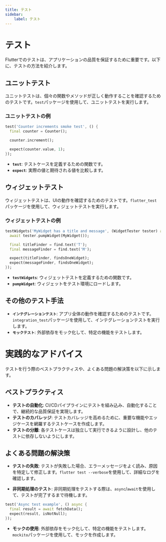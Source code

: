 ```yaml
---
title: テスト
sidebar:
    label: テスト
---
```


# テスト

Flutterでのテストは、アプリケーションの品質を保証するために重要です。以下に、テストの方法を紹介します。

## ユニットテスト

ユニットテストは、個々の関数やメソッドが正しく動作することを確認するためのテストです。`test`パッケージを使用して、ユニットテストを実行します。

### ユニットテストの例

```dart
test('Counter increments smoke test', () {
  final counter = Counter();

  counter.increment();

  expect(counter.value, 1);
});
```

- **`test`**: テストケースを定義するための関数です。
- **`expect`**: 実際の値と期待される値を比較します。

## ウィジェットテスト

ウィジェットテストは、UIの動作を確認するためのテストです。`flutter_test`パッケージを使用して、ウィジェットテストを実行します。

### ウィジェットテストの例

```dart
testWidgets('MyWidget has a title and message', (WidgetTester tester) async {
  await tester.pumpWidget(MyWidget());

  final titleFinder = find.text('T');
  final messageFinder = find.text('M');

  expect(titleFinder, findsOneWidget);
  expect(messageFinder, findsOneWidget);
});
```

- **`testWidgets`**: ウィジェットテストを定義するための関数です。
- **`pumpWidget`**: ウィジェットをテスト環境にロードします。

## その他のテスト手法

- **`インテグレーションテスト`**: アプリ全体の動作を確認するためのテストです。`integration_test`パッケージを使用して、インテグレーションテストを実行します。
- **`モックテスト`**: 外部依存をモック化して、特定の機能をテストします。

# 実践的なアドバイス

テストを行う際のベストプラクティスや、よくある問題の解決策を以下に示します。

## ベストプラクティス

- **テストの自動化**: CI/CDパイプラインにテストを組み込み、自動化することで、継続的な品質保証を実現します。
- **テストのカバレッジ**: テストカバレッジを高めるために、重要な機能やエッジケースを網羅するテストケースを作成します。
- **テストの分離**: 各テストケースは独立して実行できるように設計し、他のテストに依存しないようにします。

## よくある問題の解決策

- **テストの失敗**: テストが失敗した場合、エラーメッセージをよく読み、原因を特定して修正します。`flutter test --verbose`を使用して、詳細なログを確認します。

- **非同期処理のテスト**: 非同期処理をテストする際は、`async`/`await`を使用して、テストが完了するまで待機します。

```dart
test('Async test example', () async {
  final result = await fetchData();
  expect(result, isNotNull);
});
```

- **モックの使用**: 外部依存をモック化して、特定の機能をテストします。`mockito`パッケージを使用して、モックを作成します。
